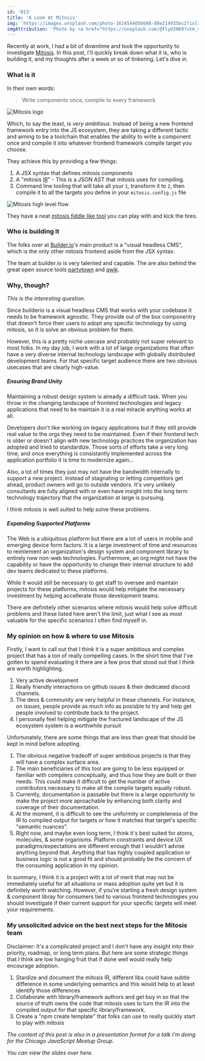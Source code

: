 ```yaml
---
id: '013'
title: 'A Look At Mitosis'
img: 'https://images.unsplash.com/photo-1624544056688-88e214935bc2?ixlib=rb-4.0.3&ixid=MnwxMjA3fDB8MHxwaG90by1wYWdlfHx8fGVufDB8fHx8&auto=format&fit=crop&q=80'
imgAttribution: 'Photo by <a href="https://unsplash.com/@flyd2069?utm_source=unsplash&utm_medium=referral&utm_content=creditCopyText">FLY:D</a> on <a href="https://unsplash.com/photos/NFtyWc2NSTA?utm_source=unsplash&utm_medium=referral&utm_content=creditCopyText">Unsplash</a>'
---
```


Recently at work, I had a bit of downtime and took the opportunity to investigate [Mitosis](https://github.com/builderio/mitosis). In this post, I'll quickly break down what it is, who is building it, and my thoughts after a week or so of tinkering. Let's dive in.

### What is it

In their own words:

> Write components once, compile to every framework

![Mitosis logo](/img/mitosis.png)

Which, to say the least, is _very ambitious_. Instead of being a new frontend framework entry into the JS ecosystem, they are taking a different tactic and aiming to be a toolchain that enables the ability to write a component once and compile it into whatever frontend framework compile target you choose.

They achieve this by providing a few things:

1. A JSX syntax that defines mitosis components
2. A "mitosis [IR](https://en.wikipedia.org/wiki/Intermediate_representation 'Intermediate representation')" - This is a JSON AST that mitosis uses for compiling.
3. Command line tooling that will take all your `1`, transform it to `2`, then compile it to all the targets you define in your `mitosis.config.js` file

![Mitosis high level flow](/img/mitosis-flow.png)

They have a neat [mitosis fiddle like tool](https://mitosis.builder.io/) you can play with and kick the tires.

### Who is building it

The folks over at [Builder.io](https://www.builder.io/)'s main product is a "visual headless CMS", which is the only other mitosis frontend aside from the JSX syntax.

The team at builder.io is very talented and capable. The are also behind the great open source tools [partytown](https://github.com/BuilderIO/partytown) and [qwik](https://github.com/BuilderIO/qwik).

### Why, though?

_This is the interesting question_.

Since builderio is a visual headless CMS that works with your codebase it needs to be framework agnostic. They provide out of the box componentry that doesn't force their users to adopt any specific technology by using mitosis, so it is solve an obvious problem for them.

However, this is a pretty niche usecase and probably not super relevant to most folks. In my day job, I work with a lot of large organizations that often have a very diverse internal technology landscape with globally distributed development teams. For that specific target audience there are two obvious usecases that are clearly high-value.

##### Ensuring Brand Unity

Maintaining a robust design system is already a difficult task. When you throw in the changing landscape of frontend technologies and legacy applications that need to be maintain it is a real miracle anything works at all.

Developers don't like working on legacy applications but if they still provide real value to the orgs they need to be maintained. Even if their frontend tech is older or doesn't align with new technology practices the organization has adopted and tried to standardize. Those sorts of efforts take a very long time, and once everything is consistantly implemented across the application portfolio it is time to modernize again...

Also, a lot of times they just may not have the bandwidth internally to support a new project. Instead of stagnating or letting competitors get ahead, product owners will go to outside vendors. It's very unlikely consultants are fully aligned with or even have insight into the long term technology trajectory that the organization at large is pursuing.

I think mitosis is well suited to help solve these problems.

##### Expanding Supported Platforms

The Web is a ubiquitous platform but there are a lot of users in mobile and emerging device form factors. It is a large investment of time and resources to reimlement an organization's design system and component library to entirely new non-web technologies. Furthermore, an org might not have the capability or have the opportunity to change their internal structure to add dev teams dedicated to these platforms.

While it would still be necessary to get staff to oversee and maintain projects for these platforms, mitosis would help mitigate the necessary investment by helping accellerate those development teams.

There are definitely other scenarios where mitosis would help solve difficult problems and these listed here aren't the limit, just what I see as most valuable for the specific scenarios I often find myself in.

### My opinion on how & where to use Mitosis

Firstly, I want to call out that I think it is a super ambitious and complex project that has a ton of really compelling cases. In the short time that I've gotten to spend evaluating it there are a few pros that stood out that I think are worth highlighting.

1. Very active development
2. Really friendly interactions on github issues & their dedicated discord channels.
3. The devs & community are very helpful in these channels. For instance, on issues, people provide as much info as posisble to try and help get people involved to contribute back to the project.
4. I personally feel helping mitigate the fractured landscape of the JS ecosystem system is a worthwhile pursuit

Unfortunately, there are some things that are less than great that should be kept in mind before adopting.

1. The obvious negative tradeoff of super ambitious projects is that they will have a complex surface area.
2. The main beneficiaries of this tool are going to be less equipped or familiar with compilers conceptually, and thus how they are built or their needs. This could make it difficult to get the number of active contributors necessary to make all the compile targets equally robust.
3. Currently, documentation is passable but there is a large opportunity to make the project more aproachable by enhancing both clarity and coverage of their documentation.
4. At the moment, it is difficult to see the uniformity or completeness of the IR to compiled output for targets or how it matches that target's specific "semantic nuances".
5. Right now, and maybe even long term, I think it's best suited for atoms, molecules, & some organisms. Platform constraints and device UX paradigms/expectations are different enough that I wouldn't advise anything beyond that. Anything that has highly coupled application or business logic is not a good fit and should probably be the concern of the consuming application in my opinion.

In summary, I think it is a project with a lot of merit that may not be immediately useful for all situations or mass adoption quite yet but it is definitely worth watching. However, if you're starting a fresh design system & component libray for consumers tied to various frontend technologies you should investigate if their current support for your specific targets will meet your requirements.

### My unsolicited advice on the best next steps for the Mitosis team

Disclaimer: It's a complicated project and I don't have any insight into their priority, roadmap, or long term plans. But here are some strategic things that I think are low hanging fruit that if done well would really help encourage adoption.

1. Stardize and document the mitosis IR, different libs could have subtle difference in some underlying semantics and this would help to at least identify those differences
2. Collaborate with library/framework authors and get buy in so that the source of truth owns the code that mitosis uses to turn the IR into the compiled output for that specific library/framework.
3. Create a "npm create template" that folks can use to really quickly start to play with mitosis

_The content of this post is also in a presentation format for <Link href="https://www.meetup.com/js-chi/events/288515502/">a talk</Link> I'm doing for the <Link href="https://www.meetup.com/js-chi/">Chicago JavaScript Meetup Group</Link>._

_You can view the slides over <Link href="https://talks.matthewsimo.com/exploring-mitosis">here</Link>._
